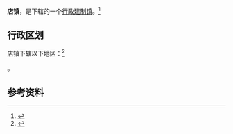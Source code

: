 {{中国乡级行政区
|景观照片文件名 = 
|景观照片描述 = 
|汉语拼音 = 
|其他语言 = 
|其他语言名称 = 
|旧称 = 
|地名出处 = 
|位置图文件名 = 
|位置图描述 = 
|自定义图片= 
|建置时间 = 
|政府驻地 = 
|毗邻 = 
|总面积 = 
|总人口 = 
|总人口年份 = 
|户籍人口 = 
|户籍人口年份 = 
|常住人口 = 
|常住人口年份 = 
|人口密度 = 
|GDP = 
|GDP年份 = 
|邮政编码 = 
|电话区号 = 912
|官方网站 = 
|网站名称 = 
|61/08/28/102/000}}

'''店镇'''，是{{PRC admin/fullname|61/08/28/102/000|3}}下辖的一个[[行政建制镇|行政建制镇]]。<ref>{{PRC admin/ref sgc|{{PRC admin/parent|61/08/28/102/000}}}}</ref>

== 行政区划 ==

店镇下辖以下地区：<ref>{{PRC admin/ref sgc|61/08/28/102/000}}</ref>

{{PRC admin/children|61/08/28/102/000}}。

== 参考资料 ==

{{reflist}}

{{行政区划小作品}}
{{PRC admin/navcat|61/08/28/102/000}}